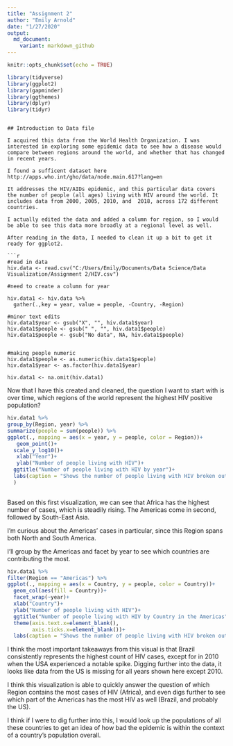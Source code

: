 ```yaml
---
title: "Assignment 2"
author: "Emily Arnold"
date: "1/27/2020"
output: 
  md_document:
    variant: markdown_github
---
```


```r
knitr::opts_chunk$set(echo = TRUE)

library(tidyverse)
library(ggplot2)
library(gapminder)
library(ggthemes)
library(dplyr)
library(tidyr)
```
```

## Introduction to Data file

I acquired this data from the World Health Organization. I was interested in exploring some epidemic data to see how a disease would compare between regions around the world, and whether that has changed in recent years.

I found a sufficent dataset here http://apps.who.int/gho/data/node.main.617?lang=en

It addresses the HIV/AIDs epidemic, and this particular data covers the number of people (all ages) living with HIV around the world. It includes data from 2000, 2005, 2010, and  2018, across 172 different countries. 

I actually edited the data and added a column for region, so I would be able to see this data more broadly at a regional level as well.

After reading in the data, I needed to clean it up a bit to get it ready for ggplot2.

```r
#read in data
hiv.data <- read.csv("C:/Users/Emily/Documents/Data Science/Data Visualization/Assignment 2/HIV.csv")

#need to create a column for year

hiv.data1 <- hiv.data %>% 
  gather(.,key = year, value = people, -Country, -Region)

#minor text edits
hiv.data1$year <- gsub("X", "", hiv.data1$year)
hiv.data1$people <- gsub(" ", "", hiv.data1$people)
hiv.data1$people <- gsub("No data", NA, hiv.data1$people)


#making people numeric
hiv.data1$people <- as.numeric(hiv.data1$people)
hiv.data1$year <- as.factor(hiv.data1$year)

hiv.data1 <- na.omit(hiv.data1)
```

Now that I have this created and cleaned, the question I want to start with is over time, which regions of the world represent the highest HIV positive population?


```r

hiv.data1 %>%
group_by(Region, year) %>% 
summarize(people = sum(people)) %>% 
ggplot(., mapping = aes(x = year, y = people, color = Region))+
   geom_point()+
  scale_y_log10()+
   xlab("Year")+
   ylab("Number of people living with HIV")+
  ggtitle("Number of people living with HIV by year")+
  labs(caption = "Shows the number of people living with HIV broken out by region, over the course of 18 years. Africa shows notably higher numbers than all other regions."
  )
   
```

Based on this first visualization, we can see that Africa has the highest number of cases, which is steadily rising. The Americas come in second, followed by South-East Asia.

I'm curious about the Americas' cases in particular, since this Region spans both North and South America.

I'll group by the Americas and facet by year to see which countries are contributing the most.

```r
hiv.data1 %>%
filter(Region == "Americas") %>% 
ggplot(., mapping = aes(x = Country, y = people, color = Country))+
  geom_col(aes(fill = Country))+
  facet_wrap(~year)+
  xlab("Country")+
  ylab("Number of people living with HIV")+
  ggtitle("Number of people living with HIV by Country in the Americas", subtitle = "Faceted by Year")+
  theme(axis.text.x=element_blank(),
        axis.ticks.x=element_blank())+
  labs(caption = "Shows the number of people living with HIV broken out by country within the Americas region, over the course of 18 years. Brazil shows notably higher numbers than all other countries")
```

I think the most important takeaways from this visual is that Brazil consistently represents the highest count of HIV cases, except for in 2010 when the USA experienced a notable spike. Digging further into the data, it looks like data from the US is missing for all years shown here except 2010. 

I think this visualization is able to quickly answer the question of which Region contains the most cases of HIV (Africa), and even digs further to see which part of the Americas has the most HIV as well (Brazil, and probably the US).

I think if I were to dig further into this, I would look up the populations of all these countries to get an idea of how bad the epidemic is within the context of a country's population overall.


